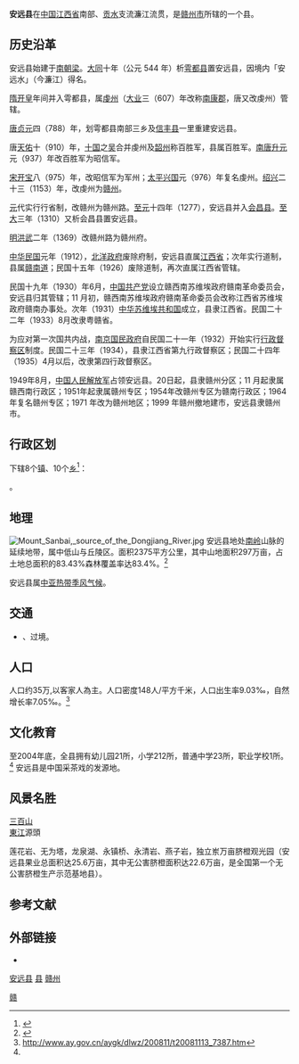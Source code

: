 {{Dablink|关于同名县份，参见：[[安远县_(消歧义)|安远县 (消歧义)]]。}}
{{Infobox China County
|name              = 安远县
|shortname         =  
|nickname          =
|usedname          =
|nameorigin        = 
|image_city        = 
|image_caption     = 
|image_flag        = 
|image_seal        = 
|image_map         = Jiangxi Anyuan.svg
|map_caption       = 
|Belong            = [[江西省|江西省]][[赣州市|赣州市]]
|location          = 
|leader_title      = 
|leader_name       = 
|leader_title1     = 
|leader_name1      = 
|established_title = 
|established_date  = 
|established_title1 = 
|established_date1 = 
|area_total        = 2375
|area_urban        = 
|area_metro        =    
|area_metro_as_of  =
|population_total  = 35.17
|population_as_of  = 
|population_density= 148
|population_urban  = 
|population_urban_as_of = 
|density_urban     = 
|population_metro  = 
|population_metro_as_of =
|elevation         = 
|GDP               = 
|GDP_as_of         = 
|GDPPC             = 
|Urban_GDP         =
|GDP_urban_as_of   = 
|Urban_GDPPC       =
|areacode          = 
|postcode          = 342100
|carlicense        = 赣B
|admini_division_code =
|tree              = 
|flower            = 
|website           = http://www.ay.gov.cn/
|footnotes         = 
}}

'''安远县'''在[[中国|中国]][[江西省|江西省]]南部、[[贡水|贡水]]支流濂江流贯，是[[赣州市|赣州市]]所辖的一个县。

== 历史沿革 ==
安远县始建于[[南朝|南朝]][[南朝梁|梁]]。[[大同_(南梁)|大同]]十年（公元 544 年）析[[雩都县|雩都县]]置安远县，因境内「安远水」（今濂江）得名。

[[隋|隋]][[开皇|开皇]]年间并入雩都县，属[[虔州|虔州]]（[[大业|大业]]三（607）年改称[[南康郡|南康郡]]，唐又改虔州）管辖。

[[唐|唐]][[貞元_(唐朝)|贞元]]四（788）年，划雩都县南部三乡及[[信丰县|信丰县]]一里重建安远县。

唐[[天佑|天佑]]十（910）年，[[十国|十国]]之[[杨吴|吴]]合并虔州及[[韶州|韶州]]称百胜军，县属百胜军。[[南唐|南唐]][[升元|升元]]元（937）年改百胜军为昭信军。

[[宋朝|宋]][[开宝|开宝]]八（975）年，改昭信军为军州；[[太平兴国|太平兴国]]元（976）年复名虔州。[[绍兴_(南宋)|绍兴]]二十三（1153）年，改虔州为[[赣州|赣州]]。

[[元朝|元]]代实行行省制，改赣州为赣州路。[[至元_(忽必烈)|至元]]十四年（1277），安远县并入[[会昌县|会昌县]]。[[至大|至大]]三年（1310）又析会昌县置安远县。

[[明|明]][[洪武|洪武]]二年（1369）改赣州路为赣州府。

[[民国纪年|中华民国]]元年（1912），[[北洋政府|北洋政府]]废除府制，安远县直属[[江西省|江西省]]；次年实行道制，县属[[赣南道|赣南道]]；民国十五年（1926）废除道制，再次直属江西省管辖。

民国十九年（1930）年6月，[[中国共产党|中国共产党]]设立赣西南苏维埃政府赣南革命委员会，安远县归其管辖；11 月初，赣西南苏维埃政府赣南革命委员会改称江西省苏维埃政府赣南办事处。次年（1931）[[中华苏维埃共和国|中华苏维埃共和国]]成立，县隶江西省。民国二十二年（1933）8月改隶粤赣省。

为应对第一次国共内战，[[南京国民政府|南京国民政府]]自民国二十一年（1932）开始实行[[行政督察区|行政督察区]]制度。民国二十三年（1934），县隶江西省第九行政督察区；民国二十四年（1935）4月以后，改隶第四行政督察区。

1949年8月，[[中国人民解放军|中国人民解放军]]占领安远县。20日起，县隶赣州分区；11 月起隶属赣西南行政区；1951年起隶属赣州专区；1954年改赣州专区为赣南行政区；1964 年复名赣州专区；1971 年改为赣州地区；1999 年赣州撤地建市，安远县隶赣州市。

== 行政区划 ==
{{PAGENAMEBASE}}下辖8个[[行政建制镇|镇]]、10个[[乡_(中华人民共和国)|乡]]<ref>{{PRC admin/ref sgc|36/07/26}}</ref>：

{{PRC admin/children|36/07/26}}。

== 地理 ==
[[File:Mount_Sanbai,_source_of_the_Dongjiang_River.jpg|thumb]]
安远县地处[[南岭|南岭]]山脉的延续地带，属中低山与丘陵区。面积2375平方公里，其中山地面积297万亩，占土地总面积的83.43%森林覆盖率达83.4%。<ref>{{cite web |url=http://www.ay.gov.cn/aygk/xqjs/200512/t20051202_5995.htm |title=存档副本 |accessdate=2009-09-15 |deadurl=yes |archiveurl=https://web.archive.org/web/20100929183252/http://www.ay.gov.cn/aygk/xqjs/200512/t20051202_5995.htm |archivedate=2010-09-29 }}</ref>

安远县属[[中亚热带季风气候|中亚热带季风气候]]。

== 交通 ==
* {{中国国道名|238}}、{{中国国道名|357}}过境。

== 人口 ==
人口约35万,以客家人為主。人口密度148人/平方千米，人口出生率9.03‰，自然增长率7.05‰。<ref name="#1">http://www.ay.gov.cn/aygk/dlwz/200811/t20081113_7387.htm{{dead link|date=2017年12月 |bot=InternetArchiveBot |fix-attempted=yes }}</ref>

== 文化教育 ==
至2004年底，全县拥有幼儿园21所，小学212所，普通中学23所，职业学校1所。<ref name="#1"/>
安远县是中国采茶戏的发源地。

== 风景名胜 ==
[[三百山|三百山]]<br>[[東江|東江]]源頭 

莲花岩、无为塔，龙泉湖、永镇桥、永清岩、燕子岩，独立岽万亩脐橙观光园（安远县果业总面积达25.6万亩，其中无公害脐橙面积达22.6万亩，是全国第一个无公害脐橙生产示范基地县）。

== 参考文献 ==
{{reflist}}

== 外部链接 ==
* {{Official website|http://www.ay.gov.cn/|name=安远县人民政府}}

{{安远县行政区划}}
{{赣州市行政区划}}
{{江西行政区划}}
{{国家级贫困县|前}}

[[category:安远县|]]
[[category:赣州区县市|县]]
[[category:江西省县份|赣州]]
[[Category:原国家级贫困县|赣]]
